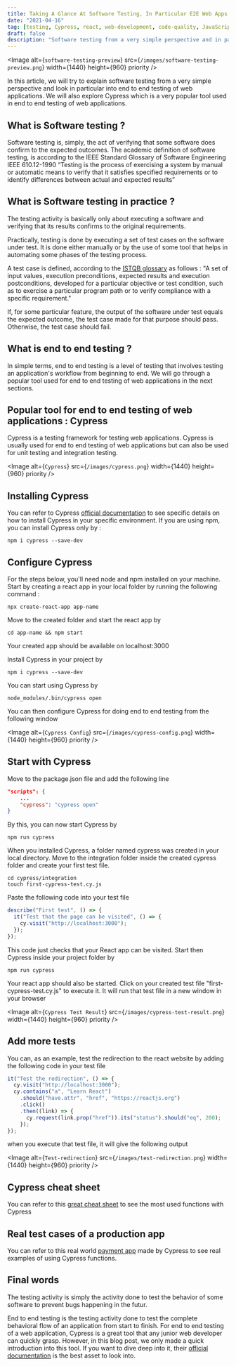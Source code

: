 ```yaml
---
title: Taking A Glance At Software Testing, In Particular E2E Web Apps Testing
date: "2021-04-16"
tag: [testing, Cypress, react, web-development, code-quality, JavaScript]
draft: false
description: "Software testing from a very simple perspective and in particular, end to end testing for web applications"
---
```


<Image
  alt={`software-testing-preview`}
  src={`/images/software-testing-preview.png`}
  width={1440}
  height={960}
  priority
/>

In this article, we will try to explain software testing from a very simple perspective and look in particular into end to end testing of web applications. We will also explore Cypress which is a very popular tool used in end to end testing of web applications.

## What is Software testing ?

Software testing is, simply, the act of verifying that some software does confirm to the expected outcomes.
The academic definition of software testing, is according to the IEEE Standard Glossary of Software Engineering IEEE 610.12-1990 “Testing is the process of exercising a system by manual or automatic means to verify that it satisfies specified requirements or to identify differences between actual and expected results”

## What is Software testing in practice ?

The testing activity is basically only about executing a software and verifying that its results confirms to the original requirements.

Practically, testing is done by executing a set of test cases on the software under test. It is done either manually or by the use of some tool that helps in automating some phases of the testing process.

A test case is defined, according to the [ISTQB glossary](https://glossary.istqb.org/en/term/test-case-3) as follows : "A set of input values, execution preconditions, expected results and execution postconditions, developed for a particular objective or test condition, such as to exercise a particular program path or to verify compliance with a specific requirement."

If, for some particular feature, the output of the software under test equals the expected outcome, the test case made for that purpose should pass. Otherwise, the test case should fail.

## What is end to end testing ?

In simple terms, end to end testing is a level of testing that involves testing an application's workflow from beginning to end. We will go through a popular tool used for end to end testing of web applications in the next sections.

## Popular tool for end to end testing of web applications : Cypress

Cypress is a testing framework for testing web applications. Cypress is usually used for end to end testing of web applications but can also be used for unit testing and integration testing.

<Image
  alt={`Cypress`}
  src={`/images/cypress.png`}
  width={1440}
  height={960}
  priority
/>

## Installing Cypress

You can refer to Cypress [official documentation](https://docs.cypress.io/guides/getting-started/installing-cypress#Installing) to see specific details on how to install Cypress in your specific environment.
If you are using npm, you can install Cypress only by :

```text
npm i cypress --save-dev
```

## Configure Cypress

For the steps below, you'll need node and npm installed on your machine. Start by creating a react app in your local folder by running the following command :

```text
npx create-react-app app-name
```

Move to the created folder and start the react app by

```text
cd app-name && npm start
```

Your created app should be available on localhost:3000

Install Cypress in your project by

```text
npm i cypress --save-dev
```

You can start using Cypress by

```text
node_modules/.bin/cypress open
```

You can then configure Cypress for doing end to end testing from the following window

<Image
  alt={`Cypress Config`}
  src={`/images/cypress-config.png`}
  width={1440}
  height={960}
  priority
/>

## Start with Cypress

Move to the package.json file and add the following line

```json
"scripts": {
    ...
    "cypress": "cypress open"
}
```

By this, you can now start Cypress by

```text
npm run cypress
```

When you installed Cypress, a folder named cypress was created in your local directory.
Move to the integration folder inside the created cypress folder and create your first test file.

```text
cd cypress/integration
touch first-cypress-test.cy.js
```

Paste the following code into your test file

```javascript
describe("First test", () => {
  it("Test that the page can be visited", () => {
    cy.visit("http://localhost:3000");
  });
});
```

This code just checks that your React app can be visited. Start then Cypress inside your project folder by

```text
npm run cypress
```

Your react app should also be started. Click on your created test file "first-cypress-test.cy.js" to execute it. It will run that test file in a new window in your browser

<Image
  alt={`Cypress Test Result`}
  src={`/images/cypress-test-result.png`}
  width={1440}
  height={960}
  priority
/>

## Add more tests

You can, as an example, test the redirection to the react website by adding the following code in your test file

```javascript
it("Test the redirection", () => {
  cy.visit("http://localhost:3000");
  cy.contains("a", "Learn React")
    .should("have.attr", "href", "https://reactjs.org")
    .click()
    .then((link) => {
      cy.request(link.prop("href")).its("status").should("eq", 200);
    });
});
```

when you execute that test file, it will give the following output

<Image
  alt={`Test-redirection`}
  src={`/images/test-redirection.png`}
  width={1440}
  height={960}
  priority
/>

## Cypress cheat sheet

You can refer to this [great cheat sheet](https://cheatography.com/aiqbal/cheat-sheets/cypress-io/) to see the most used functions with Cypress

## Real test cases of a production app

You can refer to this real world [payment app](https://github.com/cypress-io/cypress-realworld-app/tree/develop/cypress/tests) made by Cypress to see real examples of using Cypress functions.

## Final words

The testing activity is simply the activity done to test the behavior of some software to prevent bugs happening in the futur.

End to end testing is the testing activity done to test the complete behavioral flow of an application from start to finish. For end to end testing of a web application, Cypress is a great tool that any junior web developer can quickly grasp.
However, in this blog post, we only made a quick introduction into this tool. If you want to dive deep into it, their [official documentation](https://docs.cypress.io/) is the best asset to look into.
